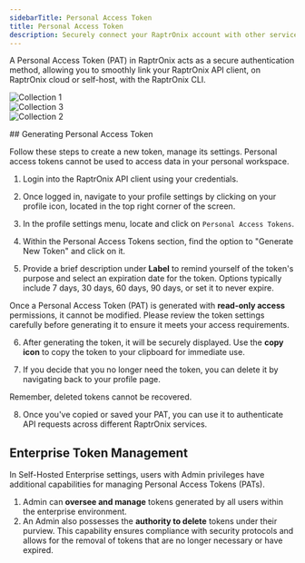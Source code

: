 ```yaml
---
sidebarTitle: Personal Access Token
title: Personal Access Token
description: Securely connect your RaptrOnix account with other services within RaptrOnix ecosystem.
---
```


A Personal Access Token (PAT) in RaptrOnix acts as a secure authentication method,
allowing you to smoothly link your RaptrOnix API client, on RaptrOnix cloud or self-host, with the RaptrOnix CLI.
<Tabs>
  <Tab title="List Of Tokens">
    <div className="image-slide">
      ![Collection 1](/images/tokens/token.png)
    </div>
  </Tab>
   <Tab title="Create Token">
    <div className="image-slide">
      ![Collection 3](/images/tokens/create-token.png)
    </div>
  </Tab>
  <Tab title="Token">
    <div className="image-slide">
      ![Collection 2](/images/tokens/new-token.png)
    </div>
  </Tab>
 
  
</Tabs>
## Generating Personal Access Token

Follow these steps to create a new token, manage its settings. Personal access tokens cannot be used to access data in your personal workspace.

1. Login into the RaptrOnix API client using your credentials.

2. Once logged in, navigate to your profile settings by clicking on your profile icon, located in the top right corner of the screen.

3. In the profile settings menu, locate and click on `Personal Access Tokens`.

4. Within the Personal Access Tokens section, find the option to "Generate New Token" and click on it.

5. Provide a brief description under **Label** to remind yourself of the token's purpose and select an expiration date for the token. Options typically include 7 days, 30 days, 60 days, 90 days, or set it to never expire.

<Note> Once a Personal Access Token (PAT) is generated with **read-only access** permissions, it cannot be modified. Please review the token settings carefully before generating it to ensure it meets your access requirements.</Note>

6. After generating the token, it will be securely displayed. Use the **copy icon** to copy the token to your clipboard for immediate use. 

7. If you decide that you no longer need the token, you can delete it by navigating back to your profile page.

<Warning> Remember, deleted tokens cannot be recovered.</Warning>

8. Once you've copied or saved your PAT, you can use it to authenticate API requests across different RaptrOnix services.

## Enterprise Token Management

In Self-Hosted Enterprise settings, users with Admin privileges have additional capabilities for managing Personal Access Tokens (PATs).
1. Admin can **oversee and manage** tokens generated by all users within the enterprise environment.
2. An Admin also possesses the **authority to delete** tokens under their purview. This capability ensures compliance with security protocols and allows for the removal of tokens that are no longer necessary or have expired.